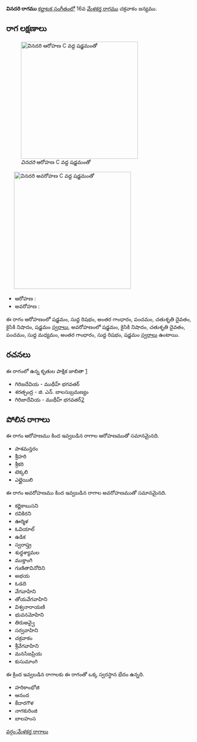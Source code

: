{{Infobox ragam
	| name          	= వినదరి
	| synonym	    	= 
	| mela          	= 
	| chakra        	= 
	| janaka        	= 
	| type          	= షడవ-సంపూర్ణ
	| arohanam      	= {{svaraC|S|R1|G3|P|D2|N2|S'}} 
	| avarohanam    	= {{svaraC|S'|N2|D2|P|M1|G3|R1|S}}
	| jeeva         	=
	| chhaya        	=
	| nyasa         	=
	| vishesha      	= 
	| equivalent  		= 
}}
{{కర్ణాటక సంగీత రాగాలు}}
'''వినదరి రాగము''' [[కర్ణాటక సంగీతం]]లో 16వ [[మేళకర్త రాగము]] చక్రవాకం జన్యము. 


==రాగ లక్షణాలు==
[[Image:vinadhari_ar_kb2wiki.png|thumb|right|316px|''వినదరి'' ఆరోహణ C వద్ద షడ్జమంతో]]
	[[Image:vinadhari_av_kb2wiki.png|thumb|right|316px|''వినదరి'' అవరోహణ C వద్ద షడ్జమంతో]]

* ఆరోహణ : {{svaraC|S|R1|G3|P|D2|N2|S'}} 
* అవరోహణ : {{svaraC|S'|N2|D2|P|M1|G3|R1|S}}

ఈ రాగం ఆరోహణంలో షడ్జమం, సుద్ద  రిషభం, అంతర గాంధారం, పంచమం, చతుశృతి దైవతం, కైసికి నిషాదం, షడ్జమం [[స్వరాలు]], అవరోహణంలో షడ్జమం, కైసికి నిషాదం, చతుశృతి దైవతం, పంచమం, సుద్ద మధ్యమం, అంతర గాంధారం, సుద్ద  రిషభం, షడ్జమం [[స్వరాలు]] ఉంటాయి.

==రచనలు==
ఈ రాగంలో ఉన్న కృతుల పాక్షిక జాబితా [https://github.com/ssrihari/ragavardhini/blob/master/ragas/kritis.psv]
* గిరిజదేవియ - ముథీహ్ భగవతర్
* శరత్చంద్ర - జి. ఎన్. బాలసుబ్రమణ్యం
* గిరిజాదేవియ - ముథీహ్ భగవతర్[http://www.karnatik.com/c2022.shtml]




==పోలిన రాగాలు==
ఈ రాగం ఆరోహణము కింద ఇవ్వబడిన రాగాల ఆరోహణముతో సమానమైనది.
* పాశమన్తరం
* శ్రీహరి
* శ్రీకరి
* టెక్కలి
*  ఎల్లైయిలి

ఈ రాగం అవరోహణము కింద ఇవ్వబడిన రాగాల అవరోహణముతో సమానమైనది.
* కర్ణికాబుసని
* రవికిరని
* ఊర్మిళ
* ఓవియాల్
* ఉడిక
* స్వరాష్త్ర
* శుధ్ధశ్యామల
* ముక్తాంగి
* గుణితావినోదిని
* అభయ
* ఓడది
* వేగవాహిని
* తోయవేగవాహిని
* విశ్వనారాయణి
* భువనమోహిని
* తిరుఅవ్వై
* సర్వవాహిని
* చక్రవాకం
* శ్రీవేగవాహిని
* మనసిజప్రియ
* కుసుమాంగి

ఈ క్రింద ఇవ్వబడిన రాగాలకు ఈ రాగంతో ఒక్క స్వరస్థాన భేదం ఉన్నది.
* హరికాంభోజి
* ఆనంద
* కేదారగౌళ
* నాగకురింజి
* బాలహంస



[[వర్గం:మేళకర్త రాగాలు]]